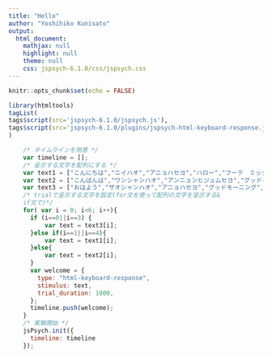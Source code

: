```yaml
---
title: "Hello"
author: "Yoshihiko Kunisato"
output:
  html_document:
    mathjax: null
    highlight: null
    theme: null
    css: jspsych-6.1.0/css/jspsych.css
---
```


```r
knitr::opts_chunk$set(echo = FALSE)
```

```r
library(htmltools)
tagList(
tags$script(src='jspsych-6.1.0/jspsych.js'),
tags$script(src='jspsych-6.1.0/plugins/jspsych-html-keyboard-response.js')
)
```

```js
    /* タイムラインを用意 */
    var timeline = [];
    /* 呈示する文字を配列にする */
    var text1 = ["こんにちは","ニイハオ","アニョハセヨ","ハロー","フーテ　ミッタ－フ","ブエナス　タルデス"]
    var text2 = ["こんばんは","ワンシャンハオ","アンニョンヒジュムセヨ","グッドイーブニング","フーテ　ナーフオント","ブエナス　ノーチェス"]
    var text3 = ["おはよう","ザオシャンハオ","アニョハセヨ","グッドモーニング","フーテ　モールヘン","ブエノス　ディアス"]
    /* trialで呈示する文字を設定(for文を使って配列の文字を呈示する&
    if文で)*/
    for( var i = 0; i<6; i++){
      if (i==0||i==3) {
          var text = text3[i];
      }else if(i==1||i==4){
          var text = text1[i];
      }else{
          var text = text2[i];
      }
      var welcome = {
        type: "html-keyboard-response",
        stimulus: text,
        trial_duration: 1000,
      };
      timeline.push(welcome);
    }
    /* 実験開始 */
    jsPsych.init({
      timeline: timeline
    });
```

